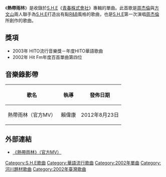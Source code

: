 {{Unreferenced|time=2021-08-04T01:50:49+00:00}}
{{Infobox song
| type = Single 
| Name = 熱帶雨林
| Format = [[CD|CD]]
| Artist = [[S.H.E|S.H.E]]
| from Album = [[青春株式會社|青春株式會社]]
| Released = 2002年1月29日
| Language = 
| Genre = [[流行音樂|流行音樂]]、[[当代节奏布鲁斯|节奏布鲁斯]]
| Length = 4:42 
| Reviews = 
| Producer =                    
| Label = [[華研國際音乐|華研國際音乐]]
| Composer = [[周杰倫|周杰倫]]
| Lyricist = [[方文山|方文山]]
| next_title = [[美麗新世界_(歌曲)|美麗新世界]]
| next_year = 2002
}}

《'''熱帶雨林'''》是收錄於[[S.H.E|S.H.E]]《[[青春株式會社|青春株式會社]]》專輯的單曲。此首歌是[[周杰倫|周杰倫]]與[[方文山|方文山]]兩人聯手為[[S.H.E|S.H.E]]打造出有點[[R&B|R&B]]風格的歌曲，也是[[S.H.E|S.H.E]]第一次演唱[[周杰倫|周杰倫]]所創作的歌曲。

== 獎項 ==
* 2003年 HITO流行音樂獎－年度HITO華語歌曲
* 2002年 Hit Fm年度百首單曲第四位

== 音樂錄影帶 ==
{| class="wikitable"
! 歌名 !! 執導 !! 發佈日期
|-
| 熱帶雨林（官方MV）|| 賴偉康 || 2012年8月23日
|}

== 外部連結 ==
* [https://www.youtube.com/watch?v=M5Y9dandexU&index=93&list=PLqbiv4ZP2BvpelxJtua3mN2mJ1zdsBafY 《熱帶雨林》（官方MV）] {{Wayback|url=https://www.youtube.com/watch?v=M5Y9dandexU&index=93&list=PLqbiv4ZP2BvpelxJtua3mN2mJ1zdsBafY |date=20170306201057 }}

{{S.H.E|state=collapsed}}
{{Single-stub}}
{{Song-stub}}

[[Category:S.H.E歌曲|Category:S.H.E歌曲]]
[[Category:華語流行歌曲|Category:華語流行歌曲]]
[[Category:2002年單曲|Category:2002年單曲]]
[[Category:河川題材歌曲|Category:河川題材歌曲]]
[[Category:2002年臺灣歌曲|Category:2002年臺灣歌曲]]